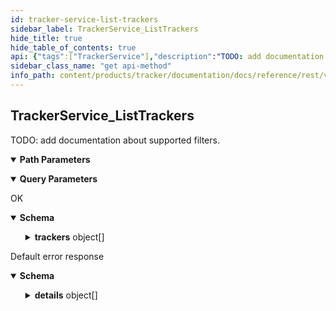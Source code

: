 ```yaml
---
id: tracker-service-list-trackers
sidebar_label: TrackerService_ListTrackers
hide_title: true
hide_table_of_contents: true
api: {"tags":["TrackerService"],"description":"TODO: add documentation about supported filters.","operationId":"TrackerService_ListTrackers","parameters":[{"name":"user","in":"path","description":"The user id.","required":true,"schema":{"type":"string"}},{"name":"pageSize","in":"query","description":"If unspecified, server will pick an appropriate default.","schema":{"type":"integer","format":"int32"}},{"name":"pageToken","in":"query","description":"The value returned from the previous call.","schema":{"type":"string"}},{"name":"filter","in":"query","description":"A filter to be applied to results.","schema":{"type":"string"}}],"responses":{"200":{"description":"OK","content":{"application/json":{"schema":{"type":"object","properties":{"trackers":{"type":"array","items":{"required":["name","resource"],"type":"object","properties":{"name":{"type":"string","description":"The id of the tracker."},"resource":{"type":"string","description":"The content whose progress is being tracked."},"startTime":{"type":"string","description":"When the progress started.","format":"date-time"},"endTime":{"type":"string","description":"When the progress ended.","format":"date-time"},"completedResources":{"type":"array","items":{"type":"string"},"description":"The list of completed sub-resources (e.g episodes or chapters)."},"progressPercentage":{"type":"object","properties":{"value":{"type":"number","description":"The float value.","format":"float"}},"description":"Wrapper message for `float`. The JSON representation for `FloatValue` is JSON number."},"state":{"enum":["STATE_UNSPECIFIED","IN_PROGRESS","COMPLETED","ON_HOLD"],"type":"string","description":"The progress state of the tracker.","format":"enum"}},"description":"A tracker tracks the progress of one or more users related to releasable resources such as animes, graphic novels, light novels, and visual novels. It is important to notice that users cannot `watch` an anime from a technical perspective but rather they can watch one of its releases such as its pysical DVD copy or its broadcast on Funimation. Nevertheless, for a better user experience a releasable content is considered completed whenever a user watched, played, or read all of its \"regular\" episodes, chapters, or releases. This means that \"recaps\" and \"specials\" are ultimately ignored. Animes and novels are easier to track as they have a countable and defined amount of resources that can be consumed (episodes and chapters). Their progress is therefore automatically updated whenever a new user activity is generated. Visual novels and video games in general do not always have a clear progress and therefore must be updated manually by the user. A tracker accounts only for the overall progress on a releasable content, this means that it won't provide any information about rewatches. Additionally, trackers can be shared among multiple users thorough audiences, this is useful whenever a user is, for example, watching an anime together with a group of friends and wants to keep track of the progress separately from his/her own personal progress or from the progress on the same resource with another group of friends (i.e. audience). The progress of audience trackers affects the personal progress, that is whenever new resources are consumed by an audience the personal tracker of each member belonging to that audience will be updated automatically as well. This behavior makes sense as a group of people  watching the Episode N of the Anime XYZ also means that each member of the group also watched the episode and therefore their collective personal progress changed."},"description":"The list of trackers."},"nextPageToken":{"type":"string","description":"A token to retrieve next page of results."}}}}}},"default":{"description":"Default error response","content":{"application/json":{"schema":{"type":"object","properties":{"code":{"type":"integer","description":"The status code, which should be an enum value of [google.rpc.Code][google.rpc.Code].","format":"int32"},"message":{"type":"string","description":"A developer-facing error message, which should be in English. Any user-facing error message should be localized and sent in the [google.rpc.Status.details][google.rpc.Status.details] field, or localized by the client."},"details":{"type":"array","items":{"type":"object","properties":{"@type":{"type":"string","description":"The type of the serialized message."}},"additionalProperties":true,"description":"Contains an arbitrary serialized message along with a @type that describes the type of the serialized message."},"description":"A list of messages that carry the error details.  There is a common set of message types for APIs to use."}},"description":"The `Status` type defines a logical error model that is suitable for different programming environments, including REST APIs and RPC APIs. It is used by [gRPC](https://github.com/grpc). Each `Status` message contains three pieces of data: error code, error message, and error details. You can find out more about this error model and how to work with it in the [API Design Guide](https://cloud.google.com/apis/design/errors)."}}}}},"method":"get","path":"/v1alpha1/users/{user}/trackers","servers":[{"url":"https://tracker.animeapis.com"}],"securitySchemes":{"OAuth2":{"type":"oauth2","flows":{"clientCredentials":{"tokenUrl":"https://accounts.animeshon.com/o/oauth2/token","scopes":{}},"authorizationCode":{"authorizationUrl":"https://accounts.animeshon.com/o/oauth2/auth","tokenUrl":"https://accounts.animeshon.com/o/oauth2/token","scopes":{"https://www.animeapis.com/auth/tracker":"View and manage your trackers and activities."}}}}},"info":{"title":"Tracker API","version":"v1alpha1"},"postman":{"name":"Tracker Service List Trackers","description":{"content":"TODO: add documentation about supported filters.","type":"text/plain"},"url":{"path":["v1alpha1","users",":user","trackers"],"host":["{{baseUrl}}"],"query":[{"disabled":false,"description":{"content":"If unspecified, server will pick an appropriate default.","type":"text/plain"},"key":"pageSize","value":""},{"disabled":false,"description":{"content":"The value returned from the previous call.","type":"text/plain"},"key":"pageToken","value":""},{"disabled":false,"description":{"content":"A filter to be applied to results.","type":"text/plain"},"key":"filter","value":""}],"variable":[{"disabled":false,"description":{"content":"(Required) The user id.","type":"text/plain"},"type":"any","value":"","key":"user"}]},"header":[{"key":"Accept","value":"application/json"}],"method":"GET"}}
sidebar_class_name: "get api-method"
info_path: content/products/tracker/documentation/docs/reference/rest/v1alpha1/tracker-api
---
```



## TrackerService_ListTrackers



TODO: add documentation about supported filters.

<details style={{"marginBottom":"1rem"}} data-collapsed={false} open={true}><summary style={{}}><strong>Path Parameters</strong></summary><div><ul><ParamsItem className={"paramsItem"} param={{"name":"user","in":"path","description":"The user id.","required":true,"schema":{"type":"string"}}}></ParamsItem></ul></div></details><details style={{"marginBottom":"1rem"}} data-collapsed={false} open={true}><summary style={{}}><strong>Query Parameters</strong></summary><div><ul><ParamsItem className={"paramsItem"} param={{"name":"pageSize","in":"query","description":"If unspecified, server will pick an appropriate default.","schema":{"type":"integer","format":"int32"}}}></ParamsItem><ParamsItem className={"paramsItem"} param={{"name":"pageToken","in":"query","description":"The value returned from the previous call.","schema":{"type":"string"}}}></ParamsItem><ParamsItem className={"paramsItem"} param={{"name":"filter","in":"query","description":"A filter to be applied to results.","schema":{"type":"string"}}}></ParamsItem></ul></div></details><div><ApiTabs><TabItem label={"200"} value={"200"}><div>

OK

</div><div><details style={{}} data-collapsed={false} open={true}><summary style={{"textAlign":"left"}}><strong>Schema</strong></summary><div style={{"textAlign":"left","marginLeft":"1rem"}}></div><ul style={{"marginLeft":"1rem"}}><SchemaItem collapsible={true} className={"schemaItem"}><details style={{}}><summary style={{}}><strong>trackers</strong><span style={{"opacity":"0.6"}}> object[]</span></summary><div style={{"marginLeft":"1rem"}}><div style={{"marginTop":".5rem","marginBottom":".5rem"}}>

The list of trackers.

</div><ul><SchemaItem collapsible={false} name={"name"} required={true} schemaDescription={"The id of the tracker."} schemaName={"string"} qualifierMessage={undefined}></SchemaItem><SchemaItem collapsible={false} name={"resource"} required={true} schemaDescription={"The content whose progress is being tracked."} schemaName={"string"} qualifierMessage={undefined}></SchemaItem><SchemaItem collapsible={false} name={"startTime"} required={false} schemaDescription={"When the progress started."} schemaName={"date-time"} qualifierMessage={undefined}></SchemaItem><SchemaItem collapsible={false} name={"endTime"} required={false} schemaDescription={"When the progress ended."} schemaName={"date-time"} qualifierMessage={undefined}></SchemaItem><SchemaItem collapsible={false} name={"completedResources"} required={false} schemaDescription={"The list of completed sub-resources (e.g episodes or chapters)."} schemaName={"string[]"} qualifierMessage={undefined}></SchemaItem><SchemaItem collapsible={true} className={"schemaItem"}><details style={{}}><summary style={{}}><strong>progressPercentage</strong><span style={{"opacity":"0.6"}}> object</span></summary><div style={{"marginLeft":"1rem"}}><div style={{"marginTop":".5rem","marginBottom":".5rem"}}>

Wrapper message for `float`. The JSON representation for `FloatValue` is JSON number.

</div><ul><SchemaItem collapsible={false} name={"value"} required={false} schemaDescription={"The float value."} schemaName={"float"} qualifierMessage={undefined}></SchemaItem></ul></div></details></SchemaItem><SchemaItem collapsible={false} name={"state"} required={false} schemaDescription={"The progress state of the tracker."} schemaName={"enum"} qualifierMessage={"**Possible values:** [`STATE_UNSPECIFIED`, `IN_PROGRESS`, `COMPLETED`, `ON_HOLD`]"}></SchemaItem></ul></div></details></SchemaItem><SchemaItem collapsible={false} name={"nextPageToken"} required={false} schemaDescription={"A token to retrieve next page of results."} schemaName={"string"} qualifierMessage={undefined}></SchemaItem></ul></details></div></TabItem><TabItem label={"default"} value={"default"}><div>

Default error response

</div><div><details style={{}} data-collapsed={false} open={true}><summary style={{"textAlign":"left"}}><strong>Schema</strong></summary><div style={{"textAlign":"left","marginLeft":"1rem"}}></div><ul style={{"marginLeft":"1rem"}}><SchemaItem collapsible={false} name={"code"} required={false} schemaDescription={"The status code, which should be an enum value of [google.rpc.Code][google.rpc.Code]."} schemaName={"int32"} qualifierMessage={undefined}></SchemaItem><SchemaItem collapsible={false} name={"message"} required={false} schemaDescription={"A developer-facing error message, which should be in English. Any user-facing error message should be localized and sent in the [google.rpc.Status.details][google.rpc.Status.details] field, or localized by the client."} schemaName={"string"} qualifierMessage={undefined}></SchemaItem><SchemaItem collapsible={true} className={"schemaItem"}><details style={{}}><summary style={{}}><strong>details</strong><span style={{"opacity":"0.6"}}> object[]</span></summary><div style={{"marginLeft":"1rem"}}><div style={{"marginTop":".5rem","marginBottom":".5rem"}}>

A list of messages that carry the error details.  There is a common set of message types for APIs to use.

</div><ul><SchemaItem collapsible={false} name={"@type"} required={false} schemaDescription={"The type of the serialized message."} schemaName={"string"} qualifierMessage={undefined}></SchemaItem></ul></div></details></SchemaItem></ul></details></div></TabItem></ApiTabs></div>
      